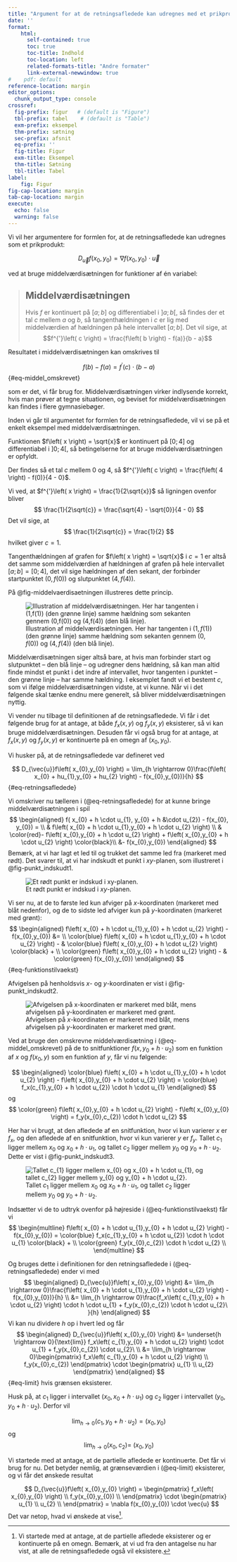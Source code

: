 ```yaml
---
title: "Argument for at de retningsafledede kan udregnes med et prikprodukt ved hjælp af middelværdisætningen"
date: ''
format:
    html:
      self-contained: true 
      toc: true
      toc-title: Indhold
      toc-location: left
      related-formats-title: "Andre formater"
      link-external-newwindow: true
#    pdf: default
reference-location: margin
editor_options: 
  chunk_output_type: console
crossref:
  fig-prefix: figur   # (default is "Figure")
  tbl-prefix: tabel    # (default is "Table")
  exm-prefix: eksempel
  thm-prefix: sætning
  sec-prefix: afsnit
  eq-prefix: ''
  fig-title: Figur
  exm-title: Eksempel
  thm-title: Sætning
  tbl-title: Tabel
label:
    fig: Figur
fig-cap-location: margin
tab-cap-location: margin
execute:
  echo: false
  warning: false
---
```


Vi vil her argumentere for formlen for, at de retningsafledede kan udregnes som et prikprodukt:

$$
D_{\vec{u}}f\left( x_{0},y_{0} \right) = \nabla f(x_{0},y_{0}) \cdot \vec{u}
$$

ved at bruge middelværdisætningen for funktioner af én variabel:

> ::: {#thm-middelvaerdisaetningen}
> ## Middelværdisætningen
> Hvis $f$ er kontinuert på $\left\lbrack a;b \right\rbrack$ og differentiabel i $\left\rbrack a;b \right\lbrack$, så findes der et tal $c$ mellem $a$ og $b$, så tangenthældningen i $c$ er lig med middelværdien af hældningen på hele intervallet $\left\lbrack a;b \right\rbrack$. Det vil sige, at $$f^{'}\left( c \right) = \frac{f\left( b \right) - f(a)}{b - a}$$
> :::

Resultatet i middelværdisætningen kan omskrives til

$$
f\left( b \right) - f\left( a \right) = f^{'}\left( c \right) \cdot (b - a)
$$ {#eq-middel_omskrevet}

som er det, vi får brug for. Middelværdisætningen virker indlysende korrekt, hvis man prøver at tegne situationen, og beviset for middelværdisætningen kan findes i flere gymnasiebøger.

Inden vi går til argumentet for formlen for de retningsafledede, vil vi se på et enkelt eksempel med middelværdisætningen.

::: {#exm-middelvaerdisaetningen}
Funktionen $f\left( x \right) = \sqrt{x}$ er kontinuert på $\left\lbrack 0;4 \right\rbrack$ og differentiabel i $\left\rbrack 0;4 \right\lbrack$, så betingelserne for at bruge middelværdisætningen er opfyldt.

Der findes så et tal $c$ mellem 0 og 4, så $f^{'}\left( c \right) = \frac{f\left( 4 \right) - f(0)}{4 - 0}$.

Vi ved, at $f^{'}\left( x \right) = \frac{1}{2\sqrt{x}}$ så ligningen ovenfor bliver
$$
\frac{1}{2\sqrt{c}} = \frac{\sqrt{4} - \sqrt{0}}{4 - 0}
$$ 
Det vil sige, at
$$
\frac{1}{2\sqrt{c}} = \frac{1}{2}
$$ 
hvilket giver $c = 1$.

Tangenthældningen af grafen for $f\left( x \right) = \sqrt{x}$ i $c = 1$ er altså det samme som middelværdien af hældningen af grafen på hele intervallet $\left\lbrack a;b \right\rbrack = \left\lbrack 0;4 \right\rbrack$, det vil sige hældningen af den sekant, der forbinder startpunktet $(0,f\left( 0 \right))$ og slutpunktet $(4,f\left( 4 \right))$.

På @fig-middelvaerdisaetningen illustreres dette princip.
:::

![Illustration af middelværdisætningen. Her har tangenten i $(1,f(1))$ (den grønne linje) samme hældning som sekanten gennem $(0,f(0))$ og $(4,f(4))$ (den blå linje).](images/middelvaerdisaetningen.png){#fig-middelvaerdisaetningen}

Middelværdisætningen siger altså bare, at hvis man forbinder start og slutpunktet -- den blå linje -- og udregner dens hældning, så kan man altid finde mindst et punkt i det indre af intervallet, hvor tangenten i punktet -- den grønne linje -- har samme hældning. I eksemplet fandt vi et bestemt $c$, som vi ifølge middelværdisætningen vidste, at vi kunne. Når vi i det følgende skal tænke endnu mere generelt, så bliver middelværdisætningen nyttig.

Vi vender nu tilbage til definitionen af de retningsafledede. Vi får i det følgende brug for at antage, at både $f_x(x,y)$ og $f_y\left( x,y \right)$ eksisterer, så vi kan bruge middelværdisætningen. Desuden får vi også brug for at antage, at $f_x(x,y)$ og $f_y\left( x,y \right)$ er kontinuerte på en omegn af $(x_{0},y_{0})$.

Vi husker på, at de retningsafledede var defineret ved


$$
D_{\vec{u}}f\left( x_{0},y_{0} \right) = \lim_{h \rightarrow 0}\frac{f\left( x_{0} + hu_{1},y_{0} + hu_{2} \right) - f(x_{0},y_{0})}{h}
$$ {#eq-retningsafledede}


Vi omskriver nu tælleren i (@eq-retningsafledede) for at kunne bringe middelværdisætningen i spil 
$$
\begin{aligned}
f( x_{0} + h \cdot u_{1}, y_{0} + h &\cdot u_{2}) - f(x_{0}, y_{0})  = \\
& f\left( x_{0} + h \cdot u_{1},y_{0} +  h \cdot u_{2} \right) \\ 
& \color{red}- f\left( x_{0},y_{0} + h \cdot u_{2} \right)  + f\left( x_{0},y_{0} + h \cdot u_{2} \right) \color{black}\\ 
&- f(x_{0},y_{0})
\end{aligned}
$$ 
Bemærk, at vi har lagt et led til og trukket det samme led fra (markeret med rødt). Det svarer til, at vi har indskudt et punkt i $xy$-planen, som illustreret i @fig-punkt_indskudt1.

![Et rødt punkt er indskud i $xy$-planen.](images/punkt_indskudt1.png){#fig-punkt_indskudt1}

Vi ser nu, at de to første led kun afviger på $x$-koordinaten (markeret med blåt nedenfor), og de to sidste led afviger kun på $y$-koordinaten (markeret med grønt): 
$$
\begin{aligned}
f\left( x_{0} + h \cdot u_{1},y_{0} + h \cdot u_{2} \right) - f(x_{0},y_{0})   &= \\
 \color{blue} f\left( x_{0} + h \cdot u_{1},y_{0} +  h \cdot u_{2} \right)  - & \color{blue} f\left( x_{0},y_{0} + h \cdot u_{2} \right)  \color{black} + \\  \color{green} f\left( x_{0},y_{0} + h \cdot u_{2} \right) - & \color{green} f(x_{0},y_{0})
\end{aligned}
$$ {#eq-funktionstilvaekst}

Afvigelsen på henholdsvis $x$- og $y$-koordinaten er vist i @fig-punkt_indskudt2.

![Afvigelsen på $x$-koordinaten er markeret med blåt, mens afvigelsen på $y$-koordinaten er markeret med grønt.](images/punkt_indskudt2.png){#fig-punkt_indskudt2}

Ved at bruge den omskrevne middelværdisætning i (@eq-middel_omskrevet) på de to snitfunktioner $f\left( x,y_{0} + h \cdot u_{2} \right)$ som en funktion af $x$ og $f(x_{0},y)$ som en funktion af $y$, får vi nu følgende:

$$
\begin{aligned}
\color{blue} f\left( x_{0} + h \cdot u_{1},y_{0} + h \cdot u_{2} \right) - f\left( x_{0},y_{0} + h \cdot u_{2} \right) =  \color{blue} f_x(c_{1},y_{0} + h \cdot u_{2}) \cdot h \cdot u_{1}
\end{aligned}
$$ 
og 
$$
\color{green} f\left( x_{0},y_{0} + h \cdot u_{2} \right) - f\left( x_{0},y_{0} \right) = f_y(x_{0},c_{2}) \cdot h \cdot u_{2}
$$

Her har vi brugt, at den afledede af en snitfunktion, hvor vi kun varierer $x$ er $f_x$, og den afledede af en snitfunktion, hvor vi kun varierer $y$ er $f_y$. Tallet $c_{1}$ ligger mellem $x_{0}$ og $x_{0} + h \cdot u_{1}$, og tallet $c_{2}$ ligger mellem $y_{0}$ og $y_{0} + h \cdot u_{2}$. Dette er vist i @fig-punkt_indskudt3.

![Tallet $c_{1}$ ligger mellem $x_{0}$ og $x_{0} + h \cdot u_{1}$, og tallet $c_{2}$ ligger mellem $y_{0}$ og $y_{0} + h \cdot u_{2}$.](images/punkt_indskudt3.png){#fig-punkt_indskudt3}

Indsætter vi de to udtryk ovenfor på højreside i (@eq-funktionstilvaekst) får vi 
$$
\begin{multline}
f\left( x_{0} + h \cdot u_{1},y_{0} + h \cdot u_{2} \right) - f(x_{0},y_{0})  = \color{blue} f_x(c_{1},y_{0} + h \cdot u_{2}) \cdot h \cdot u_{1} \color{black} + \\ \color{green} f_y(x_{0},c_{2}) \cdot h \cdot u_{2} \\
\end{multline}
$$

Og bruges dette i definitionen for den retningsafledede i (@eq-retningsafledede) ender vi med $$
\begin{aligned}
D_{\vec{u}}f\left( x_{0},y_{0} \right) &= \lim_{h \rightarrow 0}\frac{f\left( x_{0} + h \cdot u_{1},y_{0} + h \cdot u_{2} \right) - f(x_{0},y_{0})}{h}
\\
&=
\lim_{h \rightarrow 0}\frac{f_x\left( c_{1},y_{0} + h \cdot u_{2} \right) \cdot h \cdot u_{1} + f_y(x_{0},c_{2}) \cdot h \cdot u_{2}\ }{h}
\end{aligned}
$$ Vi kan nu dividere $h$ op i hvert led og får $$
\begin{aligned}
D_{\vec{u}}f\left( x_{0},y_{0} \right)
&= \underset{h \rightarrow 0}{\text{lim}} f_x\left( c_{1},y_{0} + h \cdot u_{2} \right) \cdot u_{1} + f_y(x_{0},c_{2}) \cdot u_{2}\ 
\\
&= \lim_{h \rightarrow 0}\begin{pmatrix}
f_x\left( c_{1},y_{0} + h \cdot u_{2} \right) \\
f_y(x_{0},c_{2}) 
\end{pmatrix} \cdot 
\begin{pmatrix}
u_{1} \\
u_{2} 
\end{pmatrix} 
\end{aligned}
$$ {#eq-limit} hvis grænsen eksisterer.

Husk på, at $c_1$ ligger i intervallet $(x_0,x_0+h \cdot u_1)$ og $c_2$ ligger i intervallet $(y_0,y_0+h \cdot u_2)$. Derfor vil

$$
\lim_{h \rightarrow 0}\left( c_{1},y_{0} + h \cdot u_{2} \right) =
(x_{0},y_{0})
$$ og $$
\lim_{h \rightarrow 0}\left( x_{0},c_{2} \right) = \ (x_{0},y_{0})
$$

Vi startede med at antage, at de partielle afledede er kontinuerte. Det får vi brug for nu. Det betyder nemlig, at grænseværdien i (@eq-limit) eksisterer, og vi får det ønskede resultat

$$
D_{\vec{u}}f\left( x_{0},y_{0} \right) = \begin{pmatrix}
f_x\left( x_{0},y_{0} \right) \\
f_y(x_{0},y_{0}) \\
\end{pmatrix} \cdot \begin{pmatrix}
u_{1} \\
u_{2} \\
\end{pmatrix} = \nabla f(x_{0},y_{0}) \cdot \vec{u}
$$ Det var netop, hvad vi ønskede at vise[^1].

[^1]: Vi startede med at antage, at de partielle afledede eksisterer og er kontinuerte på en omegn. Bemærk, at vi ud fra den antagelse nu har vist, at alle de retningsafledede også vil eksistere.
